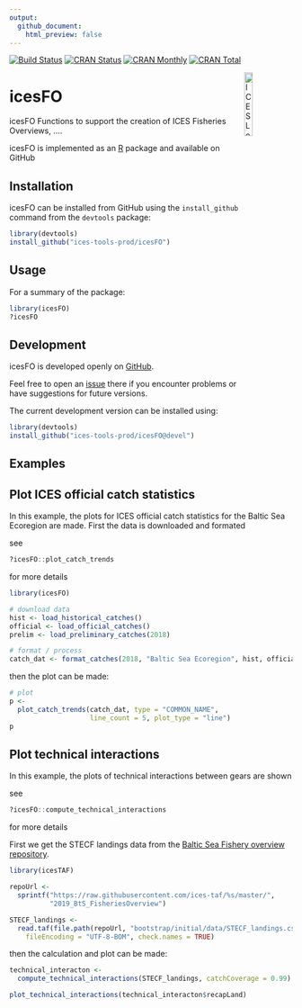 ```yaml
---
output: 
  github_document:
    html_preview: false
---
```


[![Build Status](https://travis-ci.org/ices-tools-prod/icesFO.svg?branch=devel)](https://travis-ci.org/ices-tools-prod/icesFO)
[![CRAN Status](http://r-pkg.org/badges/version/icesFO)](https://cran.r-project.org/package=icesFO)
[![CRAN Monthly](http://cranlogs.r-pkg.org/badges/icesFO)](https://cran.r-project.org/package=icesFO)
[![CRAN Total](http://cranlogs.r-pkg.org/badges/grand-total/icesFO)](https://cran.r-project.org/package=icesFO)

[<img align="right" alt="ICES Logo" width="17%" height="17%" src="http://ices.dk/_layouts/15/1033/images/icesimg/iceslogo.png">](http://ices.dk)

icesFO
=======

icesFO Functions to support the creation of ICES Fisheries Overviews, ....

icesFO is implemented as an [R](https://www.r-project.org) package 
<!-- and available on [CRAN](https://cran.r-project.org/package=icesFO). -->
and available on GitHub 

Installation
------------

icesFO can be installed from GitHub using the `install_github` command from the
`devtools` package:

```R
library(devtools)
install_github("ices-tools-prod/icesFO")
```

Usage
-----

For a summary of the package:

```R
library(icesFO)
?icesFO
```


Development
-----------

icesFO is developed openly on
[GitHub](https://github.com/ices-tools-prod/icesFO).

Feel free to open an
[issue](https://github.com/ices-tools-prod/icesFO/issues) there if you
encounter problems or have suggestions for future versions.

The current development version can be installed using:

```R
library(devtools)
install_github("ices-tools-prod/icesFO@devel")
```

Examples
--------

## Plot ICES official catch statistics

In this example, the plots for ICES official catch statistics for the
Baltic Sea Ecoregion are made.  First the data is downloaded and formated

see
```r
?icesFO::plot_catch_trends
```
for more details


```r
library(icesFO)

# download data
hist <- load_historical_catches()
official <- load_official_catches()
prelim <- load_preliminary_catches(2018)

# format / process
catch_dat <- format_catches(2018, "Baltic Sea Ecoregion", hist, official, prelim)
```

then the plot can be made:

```r
# plot
p <- 
  plot_catch_trends(catch_dat, type = "COMMON_NAME", 
                    line_count = 5, plot_type = "line")
p
```

## Plot technical interactions

In this example, the plots of technical interactions between gears are shown

see
```r
?icesFO::compute_technical_interactions
```
for more details

First we get the STECF landings data from the [Baltic Sea Fishery overview repository](https://github.com/ices-taf/2019_BtS_FisheriesOverview).

```r
library(icesTAF)

repoUrl <- 
  sprintf("https://raw.githubusercontent.com/ices-taf/%s/master/",
          "2019_BtS_FisheriesOverview")

STECF_landings <-
  read.taf(file.path(repoUrl, "bootstrap/initial/data/STECF_landings.csv"), 
    fileEncoding = "UTF-8-BOM", check.names = TRUE)
```

then the calculation and plot can be made:

```r
technical_interacton <- 
  compute_technical_interactions(STECF_landings, catchCoverage = 0.99)
```

```r
plot_technical_interactions(technical_interacton$recapLand)
```





